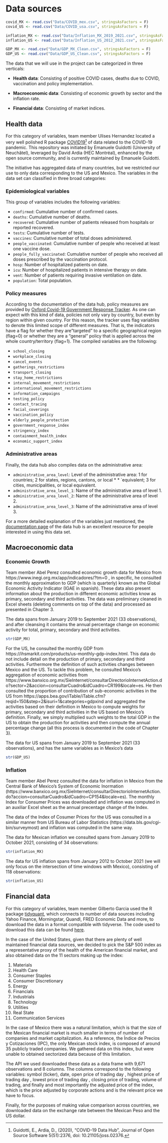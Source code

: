 # Data sources

```r

covid_MX <- read.csv("Data/COVID_mex.csv", stringsAsFactors = F)
covid_US <- read.csv("Data/COVID_usa.csv", stringsAsFactors = F)

inflation_MX <- read.csv("Data/Inflation_MX_2019_2021.csv", stringsAsFactors = F)
inflation_US <- read.csv("Data/Inflation_US_2012_2021.csv", stringsAsFactors = F)

GDP_MX <- read.csv("Data/GDP_MX_Clean.csv", stringsAsFactors = F)
GDP_US <- read.csv("Data/GDP_US_Clean.csv", stringsAsFactors = F)
```

The data that we will use in the project can be categorized in three verticals:

* **Health data**: Consisting of positive COVID cases, deaths due to COVID, vaccination and policy implementation.

* **Macroeconomic data**: Consisting of economic growth by sector and the inflation rate.

* **Financial data**: Consisting of market indices.

## Health data

For this category of variables, team member Ulises Hernandez located a very well polished R package [COVID19](https://covid19datahub.io/)^[Guidotti, E., Ardia, D., (2020), "COVID-19 Data Hub", Journal of Open Source Software 5(51):2376, doi: 10.21105/joss.02376.] of data related to the COVID-19 pandemic. This repository was initiated by Emanuele Guidotti (University of Neuchâtel), leveraged by David Ardia (HEC Montréal), enhanced by the open source community, and is currently maintained by Emanuele Guidotti.

The initiative has aggregated data of many countries, but we restricted our use to only data corresponding to the US and Mexico. The variables in the data set can classified in three broad categories:

### Epidemiological variables

This group of variables includes the following variables:

* `confirmed`:	Cumulative number of confirmed cases.
* `deaths`:	Cumulative number of deaths.
* `recovered`:	Cumulative number of patients released from hospitals or reported recovered.
* `tests`:	Cumulative number of tests.
* `vaccines`:	Cumulative number of total doses administered.
* `people_vaccinated`:	Cumulative number of people who received at least one vaccine dose.
* `people_fully_vaccinated`:	Cumulative number of people who received all doses prescribed by the vaccination protocol.
* `hosp`:	Number of hospitalized patients on date.
* `icu`:	Number of hospitalized patients in intensive therapy on date.
* `vent`:	Number of patients requiring invasive ventilation on date.
* `population`: Total population.

### Policy measures

According to the documentation of the data hub, policy measures are provided by [Oxford Covid-19 Government Response Tracker](https://github.com/OxCGRT/covid-policy-tracker). As one can expect with this kind of data, policies not only vary by country, but even by region within given country. For this reason, the tracker uses flag variables to denote this limited scope of different measures. That is, the indicators have a flag for whether they are”targeted" to a specific geographical region (flag=0) or whether they are a “general” policy that is applied across the whole country/territory (flag=1). The compiled variables are the following:

* `school_closing`
* `workplace_closing`
* `cancel_events`
* `gatherings_restrictions`
* `transport_closing`
* `stay_home_restrictions`
* `internal_movement_restrictions`
* `international_movement_restrictions`
* `information_campaigns`
* `testing_policy`
* `contact_tracing`
* `facial_coverings`
* `vaccination_policy`
* `elderly_people_protection`
* `government_response_index`
* `stringency_index`
* `containment_health_index`
* `economic_support_index`

### Administrative areas

Finally, the data hub also compiles data on the administrative area:

* `administrative_area_level`: Level of the administrative area: 1 for countries; 2 for states, regions, cantons, or local * * `equivalent; 3 for cities, municipalities, or local equivalent.
* `administrative_area_level_1`:	Name of the administrative area of level 1.
* `administrative_area_level_2`:	Name of the administrative area of level 2.
* `administrative_area_level_3`:	Name of the administrative area of level 3.

For a more detailed explanation  of the variables just mentioned, the [documentation page](https://covid19datahub.io/articles/docs.html) of the data hub is an excellent resource for people interested in using this data set.

## Macroeconomic data

### Economic Growth

Team member Abel Perez consulted economic growth data for Mexico from https://www.inegi.org.mx/app/indicadores/?tm=0 , in specific, he consulted the monthly approximation to GDP (which is quarterly) known as the Global Economic Activity Indicator (IGAE in spanish). These data also present information about the production in different economic activities know as primary, secondary and third activities. The data was preliminary cleaned in Excel sheets (deleting comments on top of the data) and processed as presented in Chapter 3.

The data spans from January 2019 to September 2021 (33 observations), and after cleansing it contains the annual percentage change on economic activity for total, primary, secondary and third activities.

```r
str(GDP_MX)
```

For the US, he consulted the monthly GDP from https://ihsmarkit.com/products/us-monthly-gdp-index.html. This data do not include detail on the production of primary, secondary and third activities. Furthermore the definition of such activities changes between Mexico and the US. To tackle this problem, he consulted Mexico's aggregation of economic activities from https://www.banxico.org.mx/SieInternet/consultarDirectorioInternetAction.do?sector=2&accion=consultarCuadro&idCuadro=CR199&locale=es. He then consulted the proportion of contribution of sub-economic activities in the US from https://apps.bea.gov/iTable/iTable.cfm?reqid=150&step=2&isuri=1&categories=gdpxind and aggregated the activities based on their definition in Mexico to compute weights for primary, secondary and third activities in the US based on Mexico's definition. Finally, we simply multiplied such weights to the total GDP in the US to obtain the production for activities and then compute the annual percentage change (all this process is documented in the code of Chapter 3).

The data for US spans from January 2019 to September 2021 (33 observations), and has the same variables as in Mexico's data

```r
str(GDP_US)
```

### Inflation

Team member Abel Perez consulted the data for inflation in Mexico from the Central Bank of Mexico's System of Economic Inormation (https://www.banxico.org.mx/SieInternet/consultarDirectorioInternetAction.do?accion=consultarCuadro&idCuadro=CP154&locale=es). The monthly Index for Consumer Prices was downloaded and inflation was computed in an auxiliar Excel sheet as the annual precentage change of the Index.

The data of the Index of Cosumer Prices for the US was consulted in a similar manner from US Bureau of Labor Statistics (https://data.bls.gov/cgi-bin/surveymost) and inflation was computed in the same way.

The data for Mexican inflation we consulted spans from January 2019 to October 2021, consisting of 34 observations:

```r
str(inflation_MX)
```

The data for US inflation spans from January 2012 to October 2021 (we will only focus on the intersection of time windows with Mexico), consisting of 118 observations:

```r
str(inflation_US)
```


## Financial data

For this category of variables, team member Gilberto Garcia used the R package [tidyquant](https://cloud.r-project.org/web/packages/tidyquant/index.html), which connects to number of data sources including Yahoo Finance, Morningstar, Quandl, FRED Economic Data and more, to download the data in a format compatible with tidyverse. The code used to download this data can be found [here](https://github.com/EDAV-Section2-FP34/covidUSMexico/blob/main/Data//financial data downloader.R).

In the case of the United States, given that there are plenty of well maintained financial data sources, we decided to pick the S&P 500 index as a representative proxy of the health of the American financial market, and also obtained data on the 11 sectors making up the index:

1. Materials
2. Health Care
3. Consumer Staples
4. Consumer Discretionary
5. Energy
6. Financials
7. Industrials
8. Technology
9. Utilities
10. Real State
11. Communication Services

In the case of Mexico there was a natural limitation, which is that the size of the Mexican financial market is much smaller in terms of number of companies and market capitalization. As a reference, the Índice de Precios y Cotizaciones (IPC), the only Mexican stock index, is composed of around 35 publicly traded companies. We gathered data on this index, but were unable to obtained sectorized data because of this limitation.

The API we used downloaded these data as a data frame with 9,671 observations and 8 columns. The columns correspond to the following variables: symbol (ticker), date, open price of trading day , highest price of trading day , lowest price of trading day , closing price of trading, volume of trading, and finally and most importantly the adjusted price of the index, which is the price adjusted by corporate actions and is the relevant price we have to focus.

Finally, for the purposes of making value comparison across countries, we downloaded data on the exchange rate between the Mexican Peso and the US dollar.
